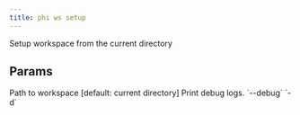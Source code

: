 ```yaml
---
title: phi ws setup
---
```


Setup workspace from the current directory

## Params

<ResponseField name="path" type="str">
 Path to workspace [default: current directory]
</ResponseField>
<ResponseField name="print_debug_log" type="bool">
 Print debug logs. `--debug` `-d`
</ResponseField>